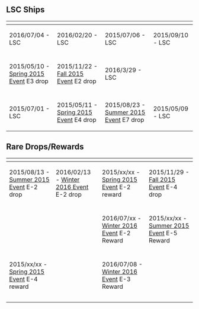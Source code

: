 ==LSC Ships==
{|class="wikitable" style="text-align:center;"
|-
!{{ShipBattleCardKai|Yamato}}
!{{ShipBattleCardKai|Musashi}}
!{{ShipBattleCardKai|Bismarck}}
!{{ShipBattleCardKai|Taihou}}
|-
|2016/07/04 - LSC
|2016/02/20 - LSC
|2015/07/06 - LSC
|2015/09/10 - LSC
|-
!{{ShipBattleCardKai|Agano}}
!{{ShipBattleCardKai|Noshiro}}
!{{ShipBattleCardKai|Yahagi}}
!{{ShipBattleCardKai|Sakawa}}
|-
|2015/05/10 - [[Spring 2015 Event]] E3 drop
|2015/11/22 - [[Fall 2015 Event]] E2 drop
|2016/3/29 - LSC
|
|-
!{{ShipBattleCardKai|Akitsu Maru}}
!{{ShipBattleCardKai|Mikuma}}
!{{ShipBattleCardKai|I-401}}
!{{ShipBattleCardKai|Maruyu}}
|-
|2015/07/01 - LSC
|2015/05/11 - [[Spring 2015 Event]] E4 drop
|2015/08/23 - [[Summer 2015 Event]] E7 drop
|2015/05/09 - LSC
|}

==Rare Drops/Rewards==
{|class="wikitable" style="text-align:center;"
|-
!{{ShipBattleCardKai|Unryuu}}
!{{ShipBattleCardKai|Amagi}}
!{{ShipBattleCardKai|Katsuragi}}
!{{ShipBattleCardKai|Graf Zeppelin}}
|-
|2015/08/13 - [[Summer 2015 Event]] E-2 drop
|2016/02/13 - [[Winter 2016 Event]] E-2 drop
|2015/xx/xx - [[Spring 2015 Event]] E-2 reward
|2015/11/29 - [[Fall 2015 Event]] E-4 drop
|-
!{{ShipBattleCardKai|Akizuki}}
!{{ShipBattleCardKai|Teruzuki}}
!{{ShipBattleCardKai|Hatsuzuki}}
!{{ShipBattleCardKai|Libeccio}}
|-
|
|
|2016/07/xx - [[Winter 2016 Event]] E-2 Reward
|2015/xx/xx - [[Summer 2015 Event]] E-5 Reward
|-
!{{ShipBattleCardKai|Littorio}}
!{{ShipBattleCardKai|Roma}}
!{{ShipBattleCardKai|Zara}}
!{{ShipBattleCardKai|Pola}}
|-
|2015/xx/xx - [[Spring 2015 Event]] E-4 reward
|
|2016/07/08 - [[Winter 2016 Event]] E-3 Reward
|
|-
!{{ShipBattleCardKai|}}
!{{ShipBattleCardKai|}}
!{{ShipBattleCardKai|}}
!{{ShipBattleCardKai|}}
|-
|
|
|
|
|}